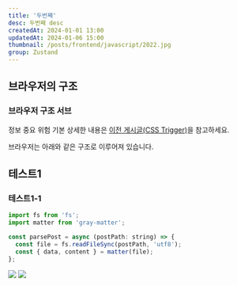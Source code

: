 ```yaml
---
title: '두번째'
desc: 두번째 desc
createdAt: 2024-01-01 13:00
updatedAt: 2024-01-06 15:00
thumbnail: /posts/frontend/javascript/2022.jpg
group: Zustand
---
```


## 브라우저의 구조
### 브라우저 구조 서브

<Callout type='info'>정보</Callout>
<Callout type='warn'>중요</Callout>
<Callout type='danger'>위험</Callout>
<Callout type='normal'>기본</Callout>
<Callout type='warn'>
  상세한 내용은 [이전 게시글(CSS Trigger)](/blog/manual/css-trigger)을 참고하세요.
</Callout>


브라우저는 아래와 같은 구조로 이루어져 있습니다.









## 테스트1
### 테스트1-1

```javascript {5-6}
import fs from 'fs';
import matter from 'gray-matter';

const parsePost = async (postPath: string) => {
  const file = fs.readFileSync(postPath, 'utf8');
  const { data, content } = matter(file);
};
```

![](/posts/frontend/javascript/2022.jpg)
![](/posts/frontend/javascript/test.png)



